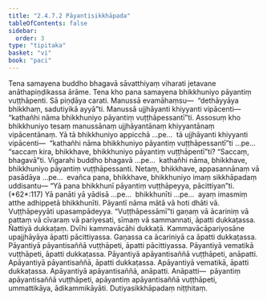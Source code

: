 ```yaml
---
title: "2.4.7.2 Pāyantisikkhāpada"
tableOfContents: false
sidebar:
  order: 3
type: "tipitaka"
basket: "vi"
book: "paci"
---
```



<DynamicBreadcrumb />

<Division number="1072" book="paci">

<Paragraph number="3191" book="paci">
Tena samayena buddho bhagavā sāvatthiyaṃ viharati jetavane anāthapiṇḍikassa ārāme. Tena kho pana samayena bhikkhuniyo pāyantiṃ vuṭṭhāpenti. Sā piṇḍāya carati. Manussā evamāhaṃsu—  “dethāyyāya bhikkhaṃ, sadutiyikā ayyā”ti. Manussā ujjhāyanti khiyyanti vipācenti—  “kathañhi nāma bhikkhuniyo pāyantiṃ vuṭṭhāpessantī”ti.
</Paragraph>

<Paragraph number="3192" book="paci">
Assosuṃ kho bhikkhuniyo tesaṃ manussānaṃ ujjhāyantānaṃ khiyyantānaṃ vipācentānaṃ. Yā tā bhikkhuniyo appicchā …pe…  tā ujjhāyanti khiyyanti vipācenti—  “kathañhi nāma bhikkhuniyo pāyantiṃ vuṭṭhāpessantī”ti …pe…  “saccaṃ kira, bhikkhave, bhikkhuniyo pāyantiṃ vuṭṭhāpentī”ti? “Saccaṃ, bhagavā”ti. Vigarahi buddho bhagavā …pe…  kathañhi nāma, bhikkhave, bhikkhuniyo pāyantiṃ vuṭṭhāpessanti. Netaṃ, bhikkhave, appasannānaṃ vā pasādāya …pe…  evañca pana, bhikkhave, bhikkhuniyo imaṃ sikkhāpadaṃ uddisantu—
</Paragraph>

</Division>
<Division number="1073" book="paci">

<Paragraph number="3193" book="paci">
<Emphasis>“Yā pana bhikkhunī pāyantiṃ vuṭṭhāpeyya, pācittiyan”</Emphasis>ti. (*62*:<Emphasis>117</Emphasis>)
</Paragraph>

</Division>
<Division number="1074" book="paci">

<Paragraph number="3194" book="paci">
<Emphasis>Yā panā</Emphasis>ti yā yādisā …pe…  <Emphasis>bhikkhunī</Emphasis>ti …pe…  ayaṃ imasmiṃ atthe adhippetā bhikkhunīti.
</Paragraph>

<Paragraph number="3195" book="paci">
<Emphasis>Pāyantī</Emphasis> nāma mātā vā hoti dhāti vā.
</Paragraph>

<Paragraph number="3196" book="paci">
<Emphasis>Vuṭṭhāpeyyā</Emphasis>ti upasampādeyya.
</Paragraph>

<Paragraph number="3197" book="paci">
“Vuṭṭhāpessāmī”ti gaṇaṃ vā ācariniṃ vā pattaṃ vā cīvaraṃ vā pariyesati, sīmaṃ vā sammannati, āpatti dukkaṭassa. Ñattiyā dukkaṭaṃ. Dvīhi kammavācāhi dukkaṭā. Kammavācāpariyosāne upajjhāyāya āpatti pācittiyassa. Gaṇassa ca ācariniyā ca āpatti dukkaṭassa.
</Paragraph>

</Division>
<Division number="1075" book="paci">

<Paragraph number="3198" book="paci">
Pāyantiyā pāyantisaññā vuṭṭhāpeti, āpatti pācittiyassa. Pāyantiyā vematikā vuṭṭhāpeti, āpatti dukkaṭassa. Pāyantiyā apāyantisaññā vuṭṭhāpeti, anāpatti. Apāyantiyā pāyantisaññā, āpatti dukkaṭassa. Apāyantiyā vematikā, āpatti dukkaṭassa. Apāyantiyā apāyantisaññā, anāpatti.
</Paragraph>

</Division>
<Division number="1076" book="paci">

<Paragraph number="3199" book="paci">
Anāpatti—  pāyantiṃ apāyantisaññā vuṭṭhāpeti, apāyantiṃ apāyantisaññā vuṭṭhāpeti, ummattikāya, ādikammikāyāti.

</Paragraph>
</Division>

<Paragraph number="3200" type="center" book="paci">
Dutiyasikkhāpadaṃ niṭṭhitaṃ.
</Paragraph>